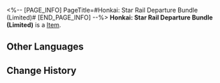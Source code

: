 <%-- [PAGE_INFO]
PageTitle=#Honkai: Star Rail Departure Bundle (Limited)#
[END_PAGE_INFO] --%>
{{Item Infobox
|id          = 310007
|image       = Item Honkai- Star Rail Departure Bundle (Limited).png{{subst:void|<!--$UPLOAD:<<SpriteOutput/ItemFigures/310007.png>-<Item Honkai- Star Rail Departure Bundle (Limited).png>-<Item Icons>>-->}}
|type        = 
|invCategory = Valuables
|rarity      = 4
|effect      = 
|description = Use to obtain the following items:<br />· Star Rail Pass &times;2<br />· Credit &times;150,000<br />· Adventure Log &times;80<br />· Sparse Aether &times;50<br />· Trick Snack &times;10<br />· Diet Fried Rice &times;10<br />· Bottled Soda &times;10<br />· Life Transmitter &times;10<br />· Traveler's Guide &times;15<br />· Refined Aether &times;5<br />· Lost Crystal &times;5
}}
'''Honkai: Star Rail Departure Bundle (Limited)''' is a [[Item]].

==Other Languages==
{{Other Languages
|en   = Honkai: Star Rail Departure Bundle (Limited)
|zhs  = 《崩坏：星穹铁道》启程礼包（限定）
|zht  = 《崩壞：星穹鐵道》啟程禮包（限定）
|ja   = 『崩壊：スターレイル』旅立ちパック（限定）
|ko   = 〈붕괴: 스타레일〉 출발 패키지(한정)
|es   = Paquete de salida de Honkai: Star Rail (limitado)
|fr   = Pack de lancement de Honkai : Star Rail (édition limitée)
|ru   = Набор отправления Honkai: Star Rail (эксклюзивный)
|th   = "Honkai: Star Rail" แพ็กของขวัญออกเดินทาง (ลิมิเต็ด)
|vi   = Gói Khởi Hành "Honkai: Star Rail" (Giới Hạn)
|de   = Honkai: Star Rail – Abreisepaket (Limitierte Ausgabe)
|id   = Paket Hadiah Keberangkatan "Honkai: Star Rail" (Terbatas)
|pt   = Pacote de Partida de Honkai: Star Rail (Limitado)
}}

==Change History==
{{Change History|1.2}}